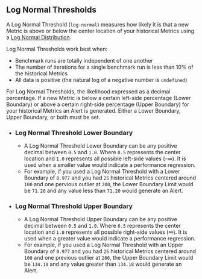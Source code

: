 ## Log Normal Thresholds

A Log Normal Threshold (`log-normal`) measures how likely it is that
a new Metric is above or below the center location of your historical Metrics using a [Log Normal Distribution](https://en.wikipedia.org/wiki/Log-normal_distribution).

Log Normal Thresholds work best when:
- Benchmark runs are totally independent of one another
- The number of iterations for a single benchmark run is less than 10% of the historical Metrics
- All data is positive (the natural log of a negative number is `undefined`)

For Log Normal Thresholds, the likelihood expressed as a decimal percentage.
If a new Metric is below a certain left-side percentage (Lower Boundary)
or above a certain right-side percentage (Upper Boundary) for your historical Metrics an Alert is generated.
Either a Lower Boundary, Upper Boundary, or both must be set.

- ### Log Normal Threshold Lower Boundary
  - A Log Normal Threshold Lower Boundary can be any positive decimal between `0.5` and `1.0`.
Where `0.5` represents the center location and `1.0` represents all possible left-side values (-∞).
It is used when a smaller value would indicate a performance regression.
  - For example, if you used a Log Normal Threshold with a Lower Boundary of `0.977`
and you had `25` historical Metrics centered around `100` and one pervious outlier at `200`,
the Lower Boundary Limit would be `71.20` and
any value less than `71.20` would generate an Alert.
- ### Log Normal Threshold Upper Boundary
  - A Log Normal Threshold Upper Boundary can be any positive decimal between `0.5` and `1.0`.
Where `0.5` represents the center location and `1.0` represents all possible right-side values (∞).
It is used when a greater value would indicate a performance regression.
  - For example, if you used a Log Normal Threshold with an Upper Boundary of `0.977`
and you had `25` historical Metrics centered around `100` and one previous outlier at `200`,
the Upper Boundary Limit would be `134.18` and
any value greater than `134.18` would generate an Alert.
